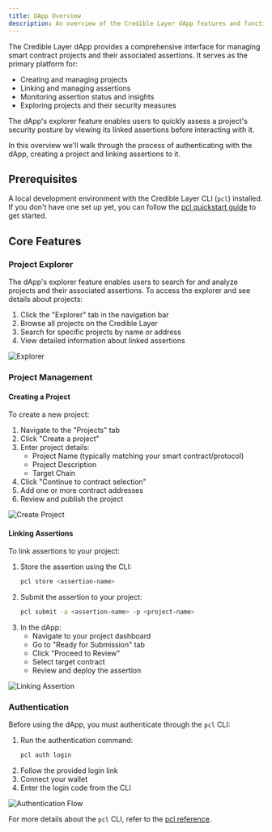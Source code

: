 ```yaml
---
title: DApp Overview
description: An overview of the Credible Layer dApp features and functionality
---
```


The Credible Layer dApp provides a comprehensive interface for managing smart contract projects and their associated assertions. It serves as the primary platform for:
- Creating and managing projects
- Linking and managing assertions
- Monitoring assertion status and insights
- Exploring projects and their security measures

The dApp's explorer feature enables users to quickly assess a project's security posture by viewing its linked assertions before interacting with it.

In this overview we'll walk through the process of authenticating with the dApp, creating a project and linking assertions to it.

## Prerequisites

A local development environment with the Credible Layer CLI (`pcl`) installed. If you don't have one set up yet, you can follow the [pcl quickstart guide](/credible/pcl-quickstart) to get started.

## Core Features

### Project Explorer
The dApp's explorer feature enables users to search for and analyze projects and their associated assertions. To access the explorer and see details about projects:
1. Click the "Explorer" tab in the navigation bar
2. Browse all projects on the Credible Layer
3. Search for specific projects by name or address
4. View detailed information about linked assertions

![Explorer](/images/explorer_screenshot_dapp.png)

### Project Management

#### Creating a Project
To create a new project:
1. Navigate to the "Projects" tab
2. Click "Create a project"
3. Enter project details:
   - Project Name (typically matching your smart contract/protocol)
   - Project Description
   - Target Chain
4. Click "Continue to contract selection"
5. Add one or more contract addresses
6. Review and publish the project

![Create Project](/images/create_project_dapp.gif)

#### Linking Assertions
To link assertions to your project:
1. Store the assertion using the CLI:
   ```bash
   pcl store <assertion-name>
   ```
2. Submit the assertion to your project:
   ```bash
   pcl submit -a <assertion-name> -p <project-name>
   ```
3. In the dApp:
   - Navigate to your project dashboard
   - Go to "Ready for Submission" tab
   - Click "Proceed to Review"
   - Select target contract
   - Review and deploy the assertion

![Linking Assertion](/images/linking_assertion_dapp.gif)

### Authentication
Before using the dApp, you must authenticate through the `pcl` CLI:
1. Run the authentication command:
   ```bash
   pcl auth login
   ```
2. Follow the provided login link
3. Connect your wallet
4. Enter the login code from the CLI

![Authentication Flow](/images/authenticate_dapp.gif)

For more details about the `pcl` CLI, refer to the [pcl reference](/credible/pcl-reference-guide).
